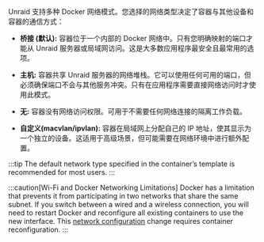 Unraid 支持多种 Docker 网络模式。您选择的网络类型决定了容器与其他设备和容器的通信方式：

- **桥接 (默认):** 容器位于一个内部的 Docker 网络中。只有您明确映射的端口才能从 Unraid 服务器或局域网访问。这是大多数应用程序最安全且最常用的选项。

- **主机:** 容器共享 Unraid 服务器的网络堆栈。它可以使用任何可用的端口，但必须确保端口不会与其他服务冲突。只有在应用程序需要直接网络访问时才使用此模式。

- **无:** 容器没有网络访问权限。可用于不需要任何网络连接的隔离工作负载。

- **自定义(macvlan/ipvlan):** 容器在局域网上分配自己的 IP 地址，使其显示为一个独立的设备。这适用于高级场景，但可能需要在网络环境中进行额外配置。

:::tip
The default network type specified in the container’s template is recommended for most users.
:::

:::caution[Wi-Fi and Docker Networking Limitations]
Docker has a limitation that prevents it from participating in two networks that share the same subnet. If you switch between a wired and a wireless connection, you will need to restart Docker and reconfigure all existing containers to use the new interface. This [network configuration](/unraid-os/system-administration/secure-your-server/securing-your-connection) change requires container reconfiguration.
:::
